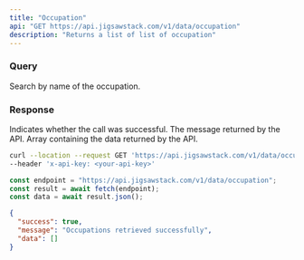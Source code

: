 ```yaml
---
title: "Occupation"
api: "GET https://api.jigsawstack.com/v1/data/occupation"
description: "Returns a list of list of occupation"
---
```


### Query

<ParamField query="name" type="string">
  Search by name of the occupation.
</ParamField>

<Snippet file="header.mdx" />

### Response

<ResponseField name="success" type="boolean">
  Indicates whether the call was successful.
</ResponseField>

<ResponseField name="message" type="string">
  The message returned by the API.
</ResponseField>

<ResponseField name="data" type="JSON">
  Array containing the data returned by the API.
</ResponseField>

<RequestExample>

```bash cURL
curl --location --request GET 'https://api.jigsawstack.com/v1/data/occupation' \
--header 'x-api-key: <your-api-key>'
```

```javascript Node.js
const endpoint = "https://api.jigsawstack.com/v1/data/occupation";
const result = await fetch(endpoint);
const data = await result.json();
```

</RequestExample>

<ResponseExample>

```json Response
{
  "success": true,
  "message": "Occupations retrieved successfully",
  "data": []
}
```

</ResponseExample>
